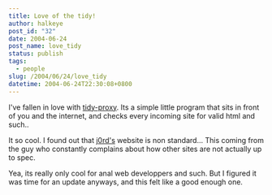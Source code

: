 ```yaml
---
title: Love of the tidy!
author: halkeye
post_id: "32"
date: 2004-06-24
post_name: love_tidy
status: publish
tags:
  - people
slug: /2004/06/24/love_tidy
datetime: 2004-06-24T22:30:08+0800
---
```


I've fallen in love with [tidy-proxy](https://tidy-proxy.freesources.org/). Its a simple little program that sits in front of you and the internet, and checks every incoming site for valid html and such..

It so cool. I found out that [j0rd's](https://j0rd.ath.cx) website is non standard... This coming from the guy who constantly complains about how other sites are not actually up to spec.

Yea, its really only cool for anal web developpers and such. But I figured it was time for an update anyways, and this felt like a good enough one.